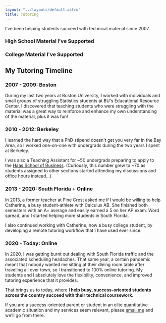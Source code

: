 ```yaml
---
layout: "../layouts/default.astro"
title: Tutoring
---
```


I've been helping students succeed with technical material since 2007.

### High School Material I've Supported


<CourseTabs courseInfo={hs} client:idle />

### College Material I've Supported


<CourseTabs courseInfo={college} client:idle />

## My Tutoring Timeline

### 2007 - 2009: Boston

During my last two years at Boston University, I worked with individuals and small groups of struggling Statistics students at BU's Educational Resource Center. I discovered that teaching students who were struggling with the material was a great way to reinforce and enhance my own understanding of the material, plus it was fun!

### 2010 - 2012: Berkeley

I learned the hard way that a PhD stipend doesn't get you very far in the Bay Area, so I worked one-on-one with undergrads during the two years I spent at Berkeley.

I was also a Teaching Assistant for ~50 undergrads preparing to apply to the [Haas School of Business](https://haas.berkeley.edu/). (Curiously, this number grew to ~70 as students assigned to other sections started attending my discussions and office hours instead...)

### 2013 - 2020: South Florida + Online

In 2013, a former teacher at Pine Crest asked me if I would be willing to help Catherine, a busy student-athlete with Calculus AB. She finished both semesters with an A+ average and easily earned a 5 on her AP exam. Word spread, and I started helping more students in South Florida.

I also continued working with Catherine, now a busy college student, by developing a remote tutoring workflow that I have used ever since.

### 2020 - Today: Online

In 2020, I was getting burnt out dealing with South Florida traffic and the associated scheduling headaches. That same year, a certain pandemic meant that nobody wanted me sitting at their dining room table after traveling all over town, so I transitioned to 100% online tutoring. My students and I absolutely love the flexibility, convenience, and improved tutoring experience that it provides.

That brings us to today, where **I help busy, success-oriented students across the country succeed with their technical coursework.**

If you are a success-oriented parent or student in an elite quantitative academic situation and my services seem relevant, please [email me](mailto:ftlaudmathtutor@gmail.com?subject=Tutoring%20Inquiry) and we'll go from there.
